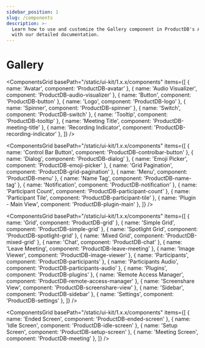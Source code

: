 ```yaml
---
sidebar_position: 1
slug: /components
description: >-
  Learn how to use and customize the Gallery component in ProductDB's Angular UI Kit
  with our detailed documentation.
---
```


# Gallery

<ComponentsGrid
  basePath="/static/ui-kit/1.x.x/components"
  items={[
    { name: 'Avatar', component: 'ProductDB-avatar' },
    { name: 'Audio Visualizer', component: 'ProductDB-audio-visualizer' },
    { name: 'Button', component: 'ProductDB-button' },
    { name: 'Logo', component: 'ProductDB-logo' },
    { name: 'Spinner', component: 'ProductDB-spinner' },
    { name: 'Switch', component: 'ProductDB-switch' },
    { name: 'Tooltip', component: 'ProductDB-tooltip' },
    { name: 'Meeting Title', component: 'ProductDB-meeting-title' },
    { name: 'Recording Indicator', component: 'ProductDB-recording-indicator' },
  ]}
/>

<ComponentsGrid
  basePath="/static/ui-kit/1.x.x/components"
  items={[
    { name: 'Control Bar Button', component: 'ProductDB-controlbar-button' },
    { name: 'Dialog', component: 'ProductDB-dialog' },
    { name: 'Emoji Picker', component: 'ProductDB-emoji-picker' },
    { name: 'Grid Pagination', component: 'ProductDB-grid-pagination' },
    { name: 'Menu', component: 'ProductDB-menu' },
    { name: 'Name Tag', component: 'ProductDB-name-tag' },
    { name: 'Notification', component: 'ProductDB-notification' },
    { name: 'Participant Count', component: 'ProductDB-participant-count' },
    { name: 'Participant Tile', component: 'ProductDB-participant-tile' },
    { name: 'Plugin - Main View', component: 'ProductDB-plugin-main' },
  ]}
/>

<ComponentsGrid
  basePath="/static/ui-kit/1.x.x/components"
  items={[
    { name: 'Grid', component: 'ProductDB-grid' },
    { name: 'Simple Grid', component: 'ProductDB-simple-grid' },
    { name: 'Spotlight Grid', component: 'ProductDB-spotlight-grid' },
    { name: 'Mixed Grid', component: 'ProductDB-mixed-grid' },
    { name: 'Chat', component: 'ProductDB-chat' },
    { name: 'Leave Meeting', component: 'ProductDB-leave-meeting' },
    { name: 'Image Viewer', component: 'ProductDB-image-viewer' },
    { name: 'Participants', component: 'ProductDB-participants' },
    { name: 'Participants Audio', component: 'ProductDB-participants-audio' },
    { name: 'Plugins', component: 'ProductDB-plugins' },
    { name: 'Remote Access Manager', component: 'ProductDB-remote-access-manager' },
    { name: 'Screenshare View', component: 'ProductDB-screenshare-view' },
    { name: 'Sidebar', component: 'ProductDB-sidebar' },
    { name: 'Settings', component: 'ProductDB-settings' },
  ]}
/>

<ComponentsGrid
  basePath="/static/ui-kit/1.x.x/components"
  items={[
    { name: 'Ended Screen', component: 'ProductDB-ended-screen' },
    { name: 'Idle Screen', component: 'ProductDB-idle-screen' },
    { name: 'Setup Screen', component: 'ProductDB-setup-screen' },
    { name: 'Meeting Screen', component: 'ProductDB-meeting' },
  ]}
/>

<head>
  <title>Angular UI Kit Gallery</title>
</head>
